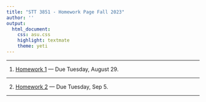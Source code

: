 ```yaml
---
title: "STT 3851 - Homework Page Fall 2023"
author: ''
output:
  html_document:
    css: asu.css
    highlight: textmate
    theme: yeti
---
```


***

1) [Homework 1](..\Homework\HW1chapter1F2022.pdf) --- Due Tuesday, August 29.

***



2) [Homework 2](..\Homework\HW2chapter2F2022.pdf) --- Due Tuesday, Sep 5. 

***

<!--

3) [Homework 3](..\Homework\HW3chapter2F2022.pdf) --- Due Thursday, February 9. 


***

4) [Homework 4](..\Homework\HW4chapter2F2022.pdf) --- Due Thursday, February 16. 

***


5) [Homework 5](..\Homework\HW5chapter3F2022.pdf) --- Due Thursday,  February 23. 

***


6) [Homework 6](..\Homework\HW6chapter3F2022.pdf) --- Due Thursday, March 2. 

***


7) [Homework 7](..\Homework\HW7chapter3F2022.pdf) --- Due Thursday, March 9. 

***


8) [Homework 8](..\Homework\HW8chapter3F2022.pdf) --- Due Thursday, March 23. 

***


9) [Homework 9](..\Homework\HW9chapter5F2022.pdf) --- Due Thursday, April ~~14~~ 20. 

***


10) [Homework 10](..\Homework\HW10chapter6F2022.pdf) --- Due Thursday, April 27. 

***
-->
